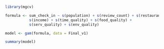 ```r
library(mgcv)

formula <- sum_check_in ~ s(population) + s(review_count) + s(restaurant_count) +
           s(income) + s(time_quality) + s(food_quality) +
           s(serv_quality) + s(env_quality)

model <- gam(formula, data = Final_v1)

summary(model)

```

